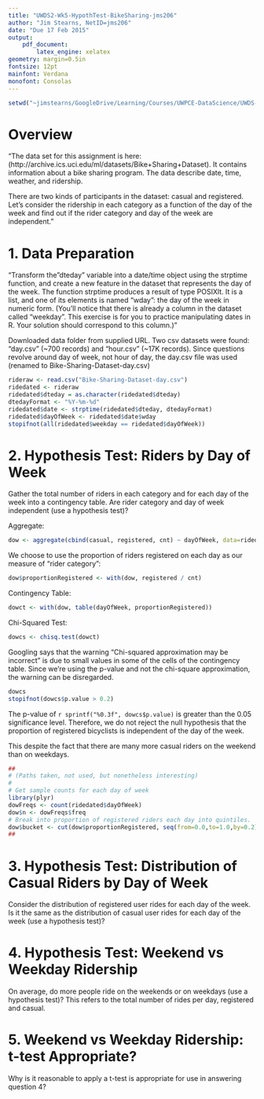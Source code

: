 ```yaml
---
title: "UWDS2-Wk5-HypothTest-BikeSharing-jms206"
author: "Jim Stearns, NetID=jms206"
date: "Due 17 Feb 2015"
output: 
    pdf_document:
        latex_engine: xelatex
geometry: margin=0.5in
fontsize: 12pt
mainfont: Verdana
monofont: Consolas
---
```


```r
setwd("~jimstearns/GoogleDrive/Learning/Courses/UWPCE-DataScience/UWDS-Repo-JimStearns206/Course2_Methods/Week05")
```
# Overview

"The data set for this assignment is here: (http://archive.ics.uci.edu/ml/datasets/Bike+Sharing+Dataset). It contains information about a bike sharing program. The data describe date, time, weather, and ridership. 

There are two kinds of participants in the dataset: casual and registered. Let's consider the ridership in each category as a function of the day of the week and find out if the rider category and day of the week are independent."

# 1. Data Preparation

"Transform the "dteday" variable into a date/time object using the strptime function, and create a new feature in the dataset that represents the day of the week. The function strptime produces a result of type POSIXlt. It is a list, and one of its elements is named "wday": the day of the week in numeric form. (You'll notice that there is already a column in the dataset called "weekday". This exercise is for you to practice manipulating dates in R. Your solution should correspond to this column.)"

Downloaded data folder from supplied URL. Two csv datasets were found: "day.csv" (~700 records) and "hour.csv" (~17K records). Since questions revolve around day of week, not hour of day, the day.csv file was used (renamed to Bike-Sharing-Dataset-day.csv)

```r
rideraw <- read.csv("Bike-Sharing-Dataset-day.csv")
ridedated <- rideraw
ridedated$dteday = as.character(ridedated$dteday)
dtedayFormat <- "%Y-%m-%d"
ridedated$date <- strptime(ridedated$dteday, dtedayFormat)
ridedated$dayOfWeek <- ridedated$date$wday
stopifnot(all(ridedated$weekday == ridedated$dayOfWeek))
```

# 2. Hypothesis Test: Riders by Day of Week

Gather the total number of riders in each category and for each day of the week into a contingency table. Are rider category and day of week independent (use a hypothesis test)?

Aggregate:
```r
dow <- aggregate(cbind(casual, registered, cnt) ~ dayOfWeek, data=ridedated,FUN=sum)
```
We choose to use the proportion of riders registered on each day as our measure of "rider category":
```r
dow$proportionRegistered <- with(dow, registered / cnt)
```

Contingency Table:
```r
dowct <- with(dow, table(dayOfWeek, proportionRegistered))
```

Chi-Squared Test:
```r
dowcs <- chisq.test(dowct)
```
Googling says that the warning "Chi-squared approximation may be incorrect"
is due to small values in some of the cells of the contingency table. 
Since we're using the p-value and not the chi-square approximation,
the warning can be disregarded.
```r
dowcs
stopifnot(dowcs$p.value > 0.2)
```
The p-value of `r sprintf("%0.3f", dowcs$p.value)` is greater than the 0.05 significance level. Therefore, we do not reject the null hypothesis that the proportion of registered bicyclists is independent of the day of the week.

This despite the fact that there are many more casual riders on the weekend than on weekdays.

```r
##
# (Paths taken, not used, but nonetheless interesting)
#
# Get sample counts for each day of week
library(plyr)
dowFreqs <- count(ridedated$dayOfWeek)
dow$n <- dowFreqs$freq
# Break into proportion of registered riders each day into quintiles.
dow$bucket <- cut(dow$proportionRegistered, seq(from=0.0,to=1.0,by=0.2), labels=c('MostCas','MoreCas','Bal','MoreReg','MostReg'))
##
```
# 3. Hypothesis Test: Distribution of Casual Riders by Day of Week

Consider the distribution of registered user rides for each day of the week. Is it the same as the distribution of casual user rides for each day of the week (use a hypothesis test)?



# 4. Hypothesis Test: Weekend vs Weekday Ridership

On average, do more people ride on the weekends or on weekdays (use a hypothesis test)? This refers to the total number of rides per day, registered and casual.

# 5. Weekend vs Weekday Ridership: t-test Appropriate?

Why is it reasonable to apply a t-test is appropriate for use in answering question 4? 
